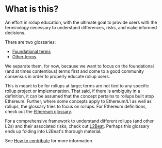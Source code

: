 # What is this?

An effort in rollup education, with the ultimate goal to provide users with the terminology necessary to understand differences, risks, and make informed decisions. 

There are two glossaries:
- [Foundational terms](/foundational-terms)
- [Other terms](/other-terms)

We separate them, for now, because we want to focus on the foundational (and at times contentious) terms first and come to a good community consensus in order to properly educate rollup users.

This is meant to be for rollups at large; terms are not tied to any specific rollup project or implementation. That said, if there is ambiguity in a definition, it can be assumed that the concept pertains to rollups built atop Ethereum. Further, where some concepts apply to Ethereum/L1 as well as rollups, the glossary tries to focus on rollups. For Ethereum definitions, check out the [Ethereum glossary](https://ethereum.org/en/glossary/).

For a comprehensive framework to understand different rollups (and other L2s) and their associated risks, check out [L2Beat](https://l2beat.com/scaling/risk). Perhaps this glossary ends up folding into L2Beat's thorough material. 

See [How to contribute](/how-to-contribute) for more information.
